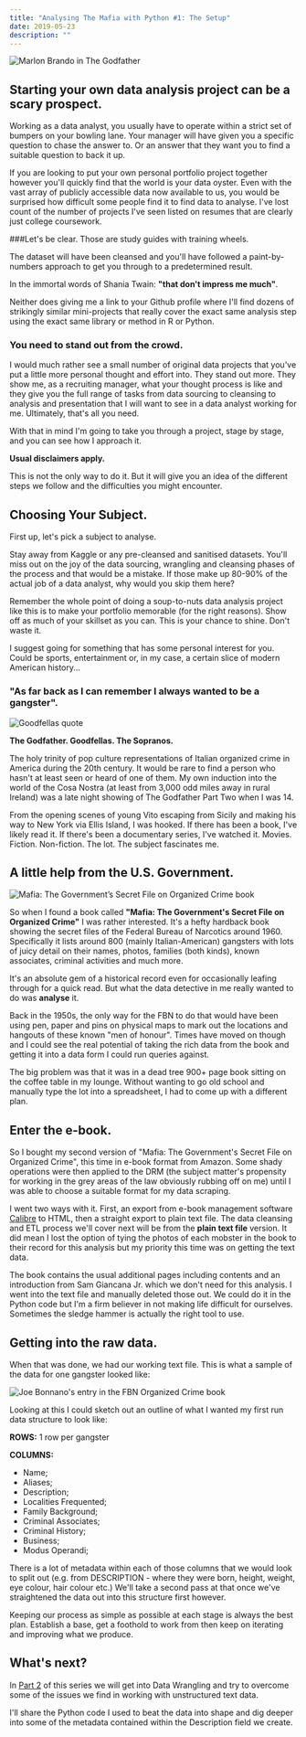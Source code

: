 ```yaml
---
title: "Analysing The Mafia with Python #1: The Setup"
date: 2019-05-23
description: ""
---
```

![Marlon Brando in The Godfather](./gf-brando-kiss.jpg)

## Starting your own data analysis project can be a scary prospect.

Working as a data analyst, you usually have to operate within a strict set of bumpers on your bowling lane. Your manager will have given you a specific question to chase the answer to. Or an answer that they want you to find a suitable question to back it up.

If you are looking to put your own personal portfolio project together however you'll quickly find that the world is your data oyster. Even with the vast array of publicly accessible data now available to us, you would be surprised how difficult some people find it to find data to analyse.  I've lost count of the number of projects I've seen listed on resumes that are clearly just college coursework.

###Let's be clear. Those are study guides with training wheels.

The dataset will have been cleansed and you'll have followed a paint-by-numbers approach to get you through to a predetermined result.

In the immortal words of Shania Twain: **"that don't impress me much"**.

Neither does giving me a link to your Github profile where I'll find dozens of strikingly similar mini-projects that really cover the exact same analysis step using the exact same library or method in R or Python.

### You need to stand out from the crowd.

I would much rather see a small number of original data projects that you've put a little more personal thought and effort into. They stand out more. They show me, as a recruiting manager, what your thought process is like and they give you the full range of tasks from data sourcing to cleansing to analysis and presentation that I will want to see in a data analyst working for me. Ultimately, that's all you need.

With that in mind I'm going to take you through a project, stage by stage, and you can see how I approach it.

**Usual disclaimers apply.**

This is not the only way to do it. But it will give you an idea of the different steps we follow and the difficulties you might encounter.

## Choosing Your Subject.

First up, let's pick a subject to analyse.

Stay away from Kaggle or any pre-cleansed and sanitised datasets. You'll miss out on the joy of the data sourcing, wrangling and cleansing phases of the process and that would be a mistake. If those make up 80-90% of the actual job of a data analyst, why would you skip them here?

Remember the whole point of doing a soup-to-nuts data analysis project like this is to make your portfolio memorable (for the right reasons). Show off as much of your skillset as you can. This is your chance to shine. Don't waste it.

I suggest going for something that has some personal interest for you. Could be sports, entertainment or, in my case, a certain slice of modern American history...

### "As far back as I can remember I always wanted to be a gangster".

![Goodfellas quote](./goodfellas-as-far-back-quote.gif)

**The Godfather. Goodfellas. The Sopranos.**

The holy trinity of pop culture representations of Italian organized crime in America during the 20th century. It would be rare to find a person who hasn't at least seen or heard of one of them. My own induction into the world of the Cosa Nostra (at least from 3,000 odd miles away in rural Ireland) was a late night showing of The Godfather Part Two when I was 14.

From the opening scenes of young Vito escaping from Sicily and making his way to New York via Ellis Island, I was hooked. If there has been a book, I've likely read it. If there's been a documentary series, I've watched it. Movies. Fiction. Non-fiction. The lot. The subject fascinates me.

## A little help from the U.S. Government.

![Mafia: The Government’s Secret File on Organized Crime book](./mafia-book.jpg)

So when I found a book called **"Mafia: The Government's Secret File on Organized Crime"** I was rather interested. It's a hefty hardback book showing the secret files of the Federal Bureau of Narcotics around 1960. Specifically it lists around 800 (mainly Italian-American) gangsters with lots of juicy detail on their names, photos, families (both kinds), known associates, criminal activities and much more.

It's an absolute gem of a historical record even for occasionally leafing through for a quick read. But what the data detective in me really wanted to do was **analyse** it.

Back in the 1950s, the only way for the FBN to do that would have been using pen, paper and pins on physical maps to mark out the locations and hangouts of these known "men of honour". Times have moved on though and I could see the real potential of taking the rich data from the book and getting it into a data form I could run queries against.

The big problem was that it was in a dead tree 900+ page book sitting on the coffee table in my lounge. Without wanting to go old school and manually type the lot into a spreadsheet, I had to come up with a different plan.

## Enter the e-book.

So I bought my second version of "Mafia: The Government's Secret File on Organized Crime", this time in e-book format from Amazon. Some shady operations were then applied to the DRM (the subject matter's propensity for working in the grey areas of the law obviously rubbing off on me) until I was able to choose a suitable format for my data scraping.

I went two ways with it. First, an export from e-book management software [Calibre](https://calibre-ebook.com/) to HTML, then a straight export to plain text file. The data cleansing and ETL process we'll cover next will be from the **plain text file** version. It did mean I lost the option of tying the photos of each mobster in the book to their record for this analysis but my priority this time was on getting the text data.

The book contains the usual additional pages including contents and an introduction from Sam Giancana Jr. which we don't need for this analysis. I went into the text file and manually deleted those out. We could do it in the Python code but I'm a firm believer in not making life difficult for ourselves. Sometimes the sledge hammer is actually the right tool to use.

## Getting into the raw data.

When that was done, we had our working text file. This is what a sample of the data for one gangster looked like:

![Joe Bonnano's entry in the FBN Organized Crime book](./joe-bonnano-details.png)


Looking at this I could sketch out an outline of what I wanted my first run data structure to look like:

**ROWS:** 1 row per gangster

**COLUMNS:** 

- Name; 
- Aliases;
- Description;
- Localities Frequented;
- Family Background;
- Criminal Associates;
- Criminal History;
- Business;
- Modus Operandi;

There is a lot of metadata within each of those columns that we would look to split out (e.g. from DESCRIPTION - where they were born, height, weight, eye colour, hair colour etc.) We'll take a second pass at that once we've straightened the data out into this structure first however.

Keeping our process as simple as possible at each stage is always the best plan. Establish a base, get a foothold to work from then keep on iterating and improving what we produce.

## What's next?

In [Part 2](/articles/analyse-mafia-part-two) of this series we will get into Data Wrangling and try to overcome some of the issues we find in working with unstructured text data.

I'll share the Python code I used to beat the data into shape and dig deeper into some of the metadata contained within the Description field we create.